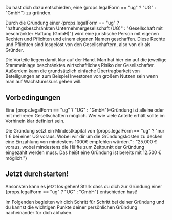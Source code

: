 Du hast dich dazu entschieden, eine {props.legalForm == "ug" ? "UG" : "GmbH"} zu gründen.

Durch die Gründung einer {props.legalForm == "ug" ? "haftungsbeschränkten Unternehmergesellschaft (UG)" : "Gesellschaft mit beschränkter Haftung (GmbH)"} wird eine juristische Person mit eigenen Rechten und Pflichten und einem eigenen Namen geschaffen. Diese Rechte und Pflichten sind losgelöst von den Gesellschaftern, also von dir als Gründer.

Die Vorteile liegen damit klar auf der Hand. Man hat hier ein auf die jeweilige Stammeinlage beschränktes wirtschaftliches Risiko der Gesellschafter. Außerdem kann die grundsätzlich einfache Übertragbarkeit von Beteiligungen an zum Beispiel Investoren von großem Nutzen sein wenn man auf Wachstumskurs gehen will.

## Vorbedingungen

Eine {props.legalForm == "ug" ? "UG" : "GmbH"}-Gründung ist alleine oder mit mehreren Gesellschaftern möglich. Wer wie viele Anteile erhält sollte im Vorhinein klar definiert sein.

Die Gründung setzt ein Mindestkapital von {props.legalForm == "ug" ? "nur 1 € bei einer UG voraus. Wobei wir dir um die Gründungskosten zu decken eine Einzahlung von mindestens 1000€ empfehlen würden." : "25.000 € voraus, wobei mindestens die Hälfte zum Zeitpunkt der Gründung eingezahlt werden muss. Das heißt eine Gründung ist bereits mit 12.500 € möglich."}

## Jetzt durchstarten!

Ansonsten kann es jetzt los gehen! Stark dass du dich zur Gründung einer {props.legalForm == "ug" ? "UG" : "GmbH"} entschieden hast!

Im Folgenden begleiten wir dich Schritt für Schritt bei deiner Gründung und du kannst die wichtigen Punkte deiner persönlichen Gründung nacheinander für dich abhaken.
